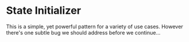 # State Initializer

This is a simple, yet powerful pattern for a variety of use cases. However
there's one subtle bug we should address before we continue...
